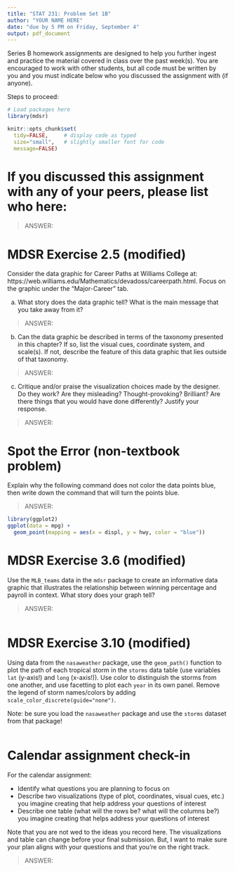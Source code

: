 ```yaml
---
title: "STAT 231: Problem Set 1B"
author: "YOUR NAME HERE"
date: "due by 5 PM on Friday, September 4"
output: pdf_document
---
```


Series B homework assignments are designed to help you further ingest and practice the material covered in class over the past week(s).  You are encouraged to work with other students, but all code must be written by you and you must indicate below who you discussed the assignment with (if anyone).  

Steps to proceed:

\begin{enumerate}
\item In RStudio, go to File > Open Project, navigate to the folder with the course-content repo, select the course-content project (course-content.Rproj), and click "Open" 
\item Pull the course-content repo (e.g. using the blue-ish down arrow in the Git tab in upper right window)
\item Copy ps1B.Rmd from the course repo to your repo (see page 6 of the GitHub Classroom Guide for Stat231 if needed)
\item Close the course-content repo project in RStudio
\item Open YOUR repo project in RStudio
\item In the ps1B.Rmd file in YOUR repo, replace "YOUR NAME HERE" with your name
\item Add in your responses, committing and pushing to YOUR repo in appropriate places along the way
\item Run "Knit PDF" 
\item Upload the pdf to Gradescope.  Don't forget to select which of your pages are associated with each problem.  \textit{You will not get credit for work on unassigned pages (e.g., if you only selected the first page but your solution spans two pages, you would lose points for any part on the second page that the grader can't see).} 
\end{enumerate}

```r
# Load packages here 
library(mdsr)   

knitr::opts_chunk$set(
  tidy=FALSE,     # display code as typed
  size="small",   # slightly smaller font for code
  message=FALSE)   
```

\newpage 

# If you discussed this assignment with any of your peers, please list who here:

> ANSWER:



\newpage
# MDSR Exercise 2.5 (modified)

Consider the data graphic for Career Paths at Williams College at: https://web.williams.edu/Mathematics/devadoss/careerpath.html.  Focus on the graphic under the "Major-Career" tab.

a. What story does the data graphic tell?  What is the main message that you take away from it?

> ANSWER:

b. Can the data graphic be described in terms of the taxonomy presented in this chapter?  If so, list the visual cues, coordinate system, and scale(s).  If not, describe the feature of this data graphic that lies outside of that taxonomy.

> ANSWER:

c. Critique and/or praise the visualization choices made by the designer.  Do they work? Are they misleading?  Thought-provoking?  Brilliant?  Are there things that you would have done differently?  Justify your response.

> ANSWER:


\newpage
# Spot the Error (non-textbook problem)

Explain why the following command does not color the data points blue, then write down the command that will turn the points blue.

> ANSWER:

```r
library(ggplot2)
ggplot(data = mpg) + 
  geom_point(mapping = aes(x = displ, y = hwy, color = "blue"))
```


\newpage
# MDSR Exercise 3.6 (modified)

Use the `MLB_teams` data in the `mdsr` package to create an informative data graphic that illustrates the relationship between winning percentage and payroll in context. What story does your graph tell?

> ANSWER:

```r

```


\newpage
# MDSR Exercise 3.10 (modified)

Using data from the `nasaweather` package, use the `geom_path()` function to plot the path of each tropical storm in the `storms` data table (use variables `lat` (y-axis!) and `long` (x-axis!)).  Use color to distinguish the storms from one another, and use facetting to plot each `year` in its own panel.  Remove the legend of storm names/colors by adding `scale_color_discrete(guide="none")`. 

Note: be sure you load the `nasaweather` package and use the `storms` dataset from that package!  

```r

```


\newpage
# Calendar assignment check-in

For the calendar assignment:

- Identify what questions you are planning to focus on
- Describe two visualizations (type of plot, coordinates, visual cues, etc.) you imagine creating that help address your questions of interest 
- Describe one table (what will the rows be?  what will the columns be?) you imagine creating that helps address your questions of interest

Note that you are not wed to the ideas you record here.  The visualizations and table can change before your final submission.  But, I want to make sure your plan aligns with your questions and that you're on the right track.

> ANSWER:

 